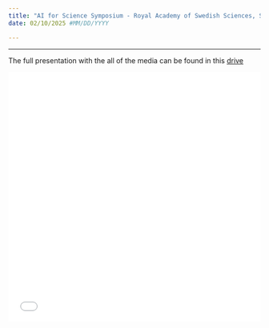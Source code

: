 ```yaml
---
title: "AI for Science Symposium - Royal Academy of Swedish Sciences, Stockholm"
date: 02/10/2025 #MM/DD/YYYY

---
```


***

The full presentation with the all of the media can be found in this [drive](https://docs.google.com/presentation/d/1-HbcKACdpdP_r5HthNblOmXYoZq5txhE/edit?usp=drive_link&ouid=113534475401914762881&rtpof=true&sd=true)



![](AI_for_Fusion_Royal_Academy_Sciences_Sweden.pdf){width=100% height=500}


